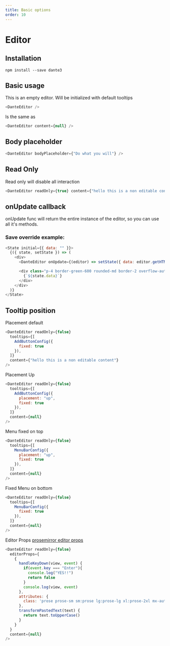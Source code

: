 ```yaml
---
title: Basic options
order: 10
---
```


# Editor

## Installation

`npm install --save dante3`

## Basic usage

This is an empty editor. Will be initialized with default tooltips

```js live=true
<DanteEditor />
```

Is the same as

```js live=true
<DanteEditor content={null} />
```

## Body placeholder

```js live=true
<DanteEditor bodyPlaceholder={"Do what you will"} />
```

## Read Only

Read only will disable all interaction

```js live=true
<DanteEditor readOnly={true} content={"hello this is a non editable content"} />
```

## onUpdate callback

onUpdate func will return the entire instance of the editor, so you can use all it's methods.

### Save override example:

```js live=true
<State initial={{ data: "" }}>
  {({ state, setState }) => (
    <div>
      <DanteEditor onUpdate={(editor) => setState({ data: editor.getHTML() })} />

      <div class="p-4 border-green-600 rounded-md border-2 overflow-auto">
        {`${state.data}`}
      </div>
    </div>
  )}
</State>
```


## Tooltip position

Placement default
```js live=true
<DanteEditor readOnly={false} 
  tooltips={[
    AddButtonConfig({
      fixed: true
    }),
  ]} 
  content={"hello this is a non editable content"} 
/>
```

Placement Up
```js live=true
<DanteEditor readOnly={false} 
  tooltips={[
    AddButtonConfig({
      placement: "up",
      fixed: true
    }),
  ]} 
  content={null} 
/>
```


Menu fixed on top
```js live=true
<DanteEditor readOnly={false} 
  tooltips={[
    MenuBarConfig({
      placement: "up",
      fixed: true
    }),
  ]} 
  content={null} 
/>
```

Fixed Menu on bottom
```js live=true
<DanteEditor readOnly={false} 
  tooltips={[
    MenuBarConfig({
      fixed: true
    }),
  ]} 
  content={null} 
/>
```


Editor Props 
[prosemirror editor props](https://prosemirror.net/docs/ref/#view.Props)
```js live=true
<DanteEditor readOnly={false} 
  editorProps={
    {
      handleKeyDown(view, event) {
        if(event.key === "Enter"){
          console.log("YES!!")
          return false
        }
        console.log(view, event)
      },
      attributes: {
        class: 'prose prose-sm sm:prose lg:prose-lg xl:prose-2xl mx-auto focus:outline-none',
      },
      transformPastedText(text) {
        return text.toUpperCase()
      }
    }
  }
  content={null} 
/>
```